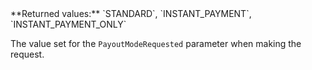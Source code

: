 <ResponseField name="ModeRequested" type="string" >    
**Returned values:** `STANDARD`, `INSTANT_PAYMENT`, `INSTANT_PAYMENT_ONLY`

The value set for the `PayoutModeRequested` parameter when making the request.  
</ResponseField>